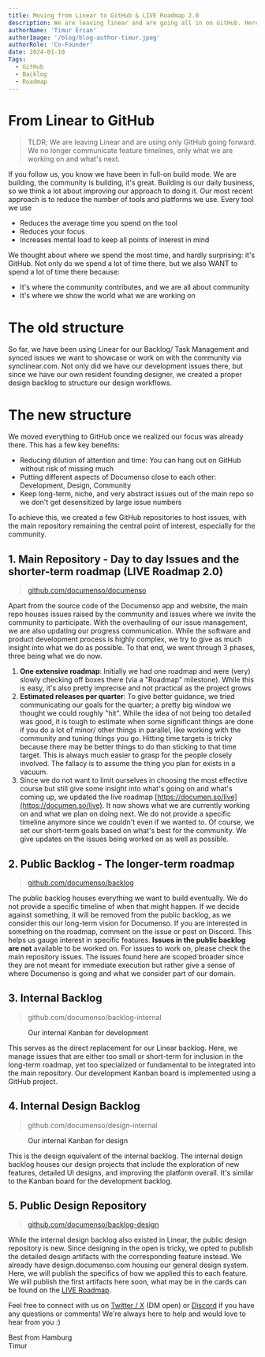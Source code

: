 ```yaml
---
title: Moving from Linear to GitHub & LIVE Roadmap 2.0
description: We are leaving linear and are going all in on GitHub. Here is how we do it.
authorName: 'Timur Ercan'
authorImage: '/blog/blog-author-timur.jpeg'
authorRole: 'Co-Founder'
date: 2024-01-10
Tags:
  - GitHub
  - Backlog
  - Roadmap
---
```


# From Linear to GitHub

> TLDR; We are leaving Linear and are using only GitHub going forward. We no longer communicate feature timelines, only what we are working on and what's next.

If you follow us, you know we have been in full-on build mode. We are building, the community is building, it's great. Building is our daily business, so we think a lot about improving our approach to doing it.
Our most recent approach is to reduce the number of tools and platforms we use. Every tool we use

- Reduces the average time you spend on the tool
- Reduces your focus
- Increases mental load to keep all points of interest in mind

We thought about where we spend the most time, and hardly surprising: it's GitHub. Not only do we spend a lot of time there, but we also WANT to spend a lot of time there because:

- It's where the community contributes, and we are all about community
- It's where we show the world what we are working on

# The old structure

So far, we have been using Linear for our Backlog/ Task Management and synced issues we want to showcase or work on with the community via synclinear.com. Not only did we have our development issues there, but since
we have our own resident founding designer, we created a proper design backlog to structure our design workflows.

# The new structure

We moved everything to GitHub once we realized our focus was already there. This has a few key benefits:

- Reducing dilution of attention and time: You can hang out on GitHub without risk of missing much
- Putting different aspects of Documenso close to each other: Development, Design, Community
- Keep long-term, niche, and very abstract issues out of the main repo so we don't get desensitized by large issue numbers

To achieve this, we created a few GitHub repositories to host issues, with the main repository remaining the central point of interest, especially for the community.

## 1. Main Repository - Day to day Issues and the shorter-term roadmap (LIVE Roadmap 2.0)

> [github.com/documenso/documenso](https://github.com/documenso/documenso)

Apart from the source code of the Documenso app and website, the main repo houses issues raised by the community and issues where we invite the community to participate.
With the overhauling of our issue management, we are also updating our progress communication. While the software and product development process is highly complex,
we try to give as much insight into what we do as possible. To that end, we went through 3 phases, three being what we do now.

1. **One extensive roadmap**: Initially we had one roadmap and were (very) slowly checking off boxes there (via a "Roadmap" milestone). While this is easy, it's also pretty imprecise and not practical as the project grows
2. **Estimated releases per quarter**: To give better guidance, we tried communicating our goals for the quarter; a pretty big window we thought we could roughly "hit". While the idea of not being too detailed was good, it is tough to estimate when some significant things are done if you do a lot of minor/ other things in parallel,
   like working with the community and tuning things you go. Hitting time targets is tricky because there may be better things to do than sticking to that time target. This is always much easier to grasp for the people closely involved. The fallacy is to assume the thing you plan for exists in a vacuum.
3. Since we do not want to limit ourselves in choosing the most effective course but still give some insight into what's going on and what's coming up, we updated the live roadmap [https://documen.so/live](https://documen.so/live). It now shows what we are currently working on and what we plan on doing next. We do not provide
   a specific timeline anymore since we couldn't even if we wanted to. Of course, we set our short-term goals based on what's best for the community. We give updates on the issues being worked on as well as possible.

## 2. Public Backlog - The longer-term roadmap

> [github.com/documenso/backlog](https://github.com/documenso/backlog)

The public backlog houses everything we want to build eventually. We do not provide a specific timeline of when that might happen. If we decide against something, it will be removed from the public backlog, as we consider this our long-term vision for Documenso. If you are interested in something on the roadmap, comment on the issue or post on Discord. This helps us gauge interest in specific features.
**Issues in the public backlog are not** available to be worked on. For issues to work on, please check the main repository issues. The issues found here are scoped broader since they are not meant for immediate execution but rather give a sense of where Documenso is going and what we consider part of our domain.

## 3. Internal Backlog

> github.com/documenso/backlog-internal

<figure>
  <MdxNextImage
    src="/blog/gh1.png"
    width="1260"
    height="630"
    alt="GitHub: Development Board"
  />

  <figcaption className="text-center">
    Our internal Kanban for development
  </figcaption>
</figure>

This serves as the direct replacement for our Linear backlog. Here, we manage issues that are either too small or short-term for inclusion in the long-term roadmap, yet too specialized or fundamental to be integrated into the main repository. Our development Kanban board is implemented using a GitHub project.

## 4. Internal Design Backlog

> github.com/documenso/design-internal

<figure>
  <MdxNextImage
    src="/blog/gh2.png"
    width="1260"
    height="630"
    alt="GitHub: Design Board"
  />

  <figcaption className="text-center">
    Our internal Kanban for design
  </figcaption>
</figure>

This is the design equivalent of the internal backlog. The internal design backlog houses our design projects that include the exploration of new features, detailed UI designs, and improving the platform overall.
It's similar to the Kanban board for the development backlog.

## 5. Public Design Repository

> [github.com/documenso/backlog-design](https://github.com/documenso/design)

While the internal design backlog also existed in Linear, the public design repository is new. Since designing in the open is tricky, we opted to publish the detailed design artifacts with the corresponding feature instead.
We already have design.documenso.com housing our general design system. Here, we will publish the specifics of how we applied this to each feature. We will publish the first artifacts here soon, what may be in the cards can be found on the [LIVE Roadmap](https://documen.so/live).

Feel free to connect with us on  [Twitter / X](https://twitter.com/eltimuro) (DM open) or [Discord](https://documen.so/discord) if you have any questions or comments! We're always here to help and would love to hear from you :)

Best from Hamburg\
Timur

